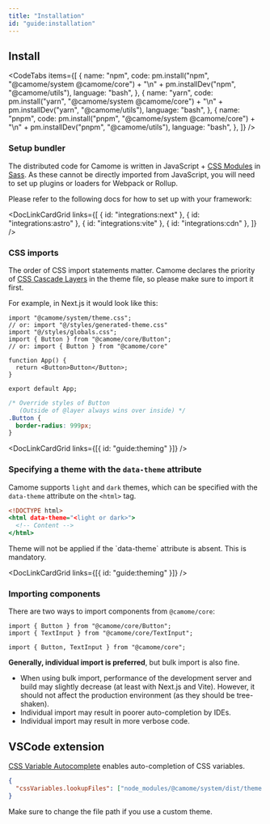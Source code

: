 ```yaml
---
title: "Installation"
id: "guide:installation"
---
```


## Install

<CodeTabs
  items={[
    {
      name: "npm",
      code:
        pm.install("npm", "@camome/system @camome/core") +
        "\n" +
        pm.installDev("npm", "@camome/utils"),
      language: "bash",
    },
    {
      name: "yarn",
      code:
        pm.install("yarn", "@camome/system @camome/core") +
        "\n" +
        pm.installDev("yarn", "@camome/utils"),
      language: "bash",
    },
    {
      name: "pnpm",
      code:
        pm.install("pnpm", "@camome/system @camome/core") +
        "\n" +
        pm.installDev("pnpm", "@camome/utils"),
      language: "bash",
    },
  ]}
/>

### Setup bundler

The distributed code for Camome is written in JavaScript + [CSS Modules](https://github.com/css-modules/css-modules) in [Sass](https://sass-lang.com/). As these cannot be directly imported from JavaScript, you will need to set up plugins or loaders for Webpack or Rollup.

Please refer to the following docs for how to set up with your framework:

<DocLinkCardGrid
  links={[
    { id: "integrations:next" },
    { id: "integrations:astro" },
    { id: "integrations:vite" },
    { id: "integrations:cdn" },
  ]}
/>

### CSS imports

The order of CSS import statements matter. Camome declares the priority of [CSS Cascade Layers](https://developer.mozilla.org/ja/docs/Web/CSS/@layer) in the theme file, so please make sure to import it first.

For example, in Next.js it would look like this:

```tsx:_app.tsx
import "@camome/system/theme.css";
// or: import "@/styles/generated-theme.css"
import "@/styles/globals.css";
import { Button } from "@camome/core/Button";
// or: import { Button } from "@camome/core"

function App() {
  return <Button>Button</Button>;
}

export default App;
```

```css:globals.css
/* Override styles of Button
   (Outside of @layer always wins over inside) */
.Button {
  border-radius: 999px;
}
```

<DocLinkCardGrid links={[{ id: "guide:theming" }]} />

### Specifying a theme with the `data-theme` attribute

Camome supports `light` and `dark` themes, which can be specified with the `data-theme` attribute on the `<html>` tag.

```html:index.html
<!DOCTYPE html>
<html data-theme="<light or dark>">
  <!-- Content -->
</html>
```

<Message status="warn">
  Theme will not be applied if the `data-theme` attribute is absent. This is
  mandatory.
</Message>

<DocLinkCardGrid links={[{ id: "guide:theming" }]} />

### Importing components

There are two ways to import components from `@camome/core`:

```tsx:individual-import.tsx
import { Button } from "@camome/core/Button";
import { TextInput } from "@camome/core/TextInput";
```

```tsx:bulk-import.tsx
import { Button, TextInput } from "@camome/core";
```

**Generally, individual import is preferred**, but bulk import is also fine.

- When using bulk import, performance of the development server and build may slightly decrease (at least with Next.js and Vite). However, it should not affect the production environment (as they should be tree-shaken).
- Individual import may result in poorer auto-completion by IDEs.
- Individual import may result in more verbose code.

## VSCode extension

[CSS Variable Autocomplete](https://marketplace.visualstudio.com/items?itemName=vunguyentuan.vscode-css-variables) enables auto-completion of CSS variables.

```json:.vscode/settings.json
{
  "cssVariables.lookupFiles": ["node_modules/@camome/system/dist/theme.css"]
}
```

<Message status="warn">
  Make sure to change the file path if you use a custom theme.
</Message>
